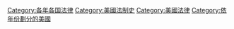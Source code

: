[[Category:各年各国法律|Category:各年各国法律]]
[[Category:美國法制史|Category:美國法制史]]
[[Category:美國法律|Category:美國法律]]
[[Category:依年份劃分的美國|Category:依年份劃分的美國]]
